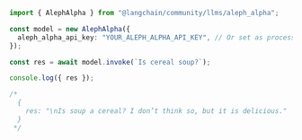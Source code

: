 ```typescript
import { AlephAlpha } from "@langchain/community/llms/aleph_alpha";

const model = new AlephAlpha({
  aleph_alpha_api_key: "YOUR_ALEPH_ALPHA_API_KEY", // Or set as process.env.ALEPH_ALPHA_API_KEY
});

const res = await model.invoke(`Is cereal soup?`);

console.log({ res });

/*
  {
    res: "\nIs soup a cereal? I don’t think so, but it is delicious."
  }
 */
```
